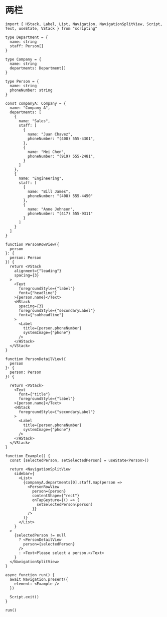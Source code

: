 # 两栏 

```tsx
import { HStack, Label, List, Navigation, NavigationSplitView, Script, Text, useState, VStack } from "scripting"

type Department = {
  name: string
  staff: Person[]
}

type Company = {
  name: string
  departments: Department[]
}

type Person = {
  name: string
  phoneNumber: string
}

const companyA: Company = {
  name: "Company A",
  departments: [
    {
      name: "Sales",
      staff: [
        {
          name: "Juan Chavez",
          phoneNumber: "(408) 555-4301",
        },
        {
          name: "Mei Chen",
          phoneNumber: "(919) 555-2481",
        }
      ]
    },
    {
      name: "Engineering",
      staff: [
        {
          name: "Bill James",
          phoneNumber: "(408) 555-4450"
        },
        {
          name: "Anne Johnson",
          phoneNumber: "(417) 555-9311"
        }
      ]
    }
  ]
}

function PersonRowView({
  person
}: {
  person: Person
}) {
  return <VStack
    alignment={"leading"}
    spacing={3}
  >
    <Text
      foregroundStyle={"label"}
      font={"headline"}
    >{person.name}</Text>
    <HStack
      spacing={3}
      foregroundStyle={"secondaryLabel"}
      font={"subheadline"}
    >
      <Label
        title={person.phoneNumber}
        systemImage={"phone"}
      />
    </HStack>
  </VStack>
}

function PersonDetailView({
  person
}: {
  person: Person
}) {

  return <VStack>
    <Text
      font={"title"}
      foregroundStyle={"label"}
    >{person.name}</Text>
    <HStack
      foregroundStyle={"secondaryLabel"}
    >
      <Label
        title={person.phoneNumber}
        systemImage={"phone"}
      />
    </HStack>
  </VStack>
}

function Example() {
  const [selectedPerson, setSelectedPerson] = useState<Person>()

  return <NavigationSplitView
    sidebar={
      <List>
        {companyA.departments[0].staff.map(person =>
          <PersonRowView
            person={person}
            contentShape={"rect"}
            onTapGesture={() => {
              setSelectedPerson(person)
            }}
          />
        )}
      </List>
    }
  >
    {selectedPerson != null
      ? <PersonDetailView
        person={selectedPerson}
      />
      : <Text>Please select a person.</Text>
    }
  </NavigationSplitView>
}

async function run() {
  await Navigation.present({
    element: <Example />
  })

  Script.exit()
}

run()

```